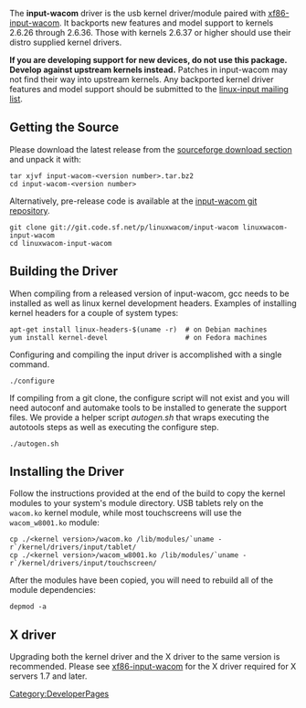 The '''input-wacom''' driver is the usb kernel driver/module paired with [[xf86-input-wacom]]. It backports new features and model support to kernels 2.6.26 through 2.6.36.  Those with kernels 2.6.37 or higher should use their distro supplied kernel drivers.

'''If you are developing support for new devices, do not use this package. Develop against upstream kernels instead.''' Patches in input-wacom may not find their way into upstream kernels. Any backported kernel driver features and model support should be submitted to the [https://patchwork.kernel.org/project/linux-input/ linux-input mailing list].

== Getting the Source ==
Please download the latest release from the [https://sourceforge.net/projects/linuxwacom/files/xf86-input-wacom/input-wacom/ sourceforge download section] and unpack it with:

<pre>
tar xjvf input-wacom-<version number>.tar.bz2
cd input-wacom-<version number>
</pre>

Alternatively, pre-release code is available at the [http://sourceforge.net/p/linuxwacom/input-wacom/ci/master/tree/ input-wacom git repository].

<pre>
git clone git://git.code.sf.net/p/linuxwacom/input-wacom linuxwacom-input-wacom
cd linuxwacom-input-wacom
</pre>

== Building the Driver ==
When compiling from a released version of input-wacom, gcc needs to be installed as well as linux kernel development headers.  Examples of installing kernel headers for a couple of system types:
<pre>
apt-get install linux-headers-$(uname -r)  # on Debian machines
yum install kernel-devel                   # on Fedora machines
</pre>
Configuring and compiling the input driver is accomplished with a single command.
<pre>
./configure
</pre>
If compiling from a git clone, the configure script will not exist and you will need autoconf and automake tools to be installed to generate the support files.  We provide a helper script ''autogen.sh'' that wraps executing the autotools steps as well as executing the configure step.
<pre>
./autogen.sh
</pre>

== Installing the Driver ==
Follow the instructions provided at the end of the build to copy the kernel modules to your system's module directory. USB tablets rely on the <code>wacom.ko</code> kernel module, while most touchscreens will use the <code>wacom_w8001.ko</code> module:
<pre>
cp ./<kernel version>/wacom.ko /lib/modules/`uname -r`/kernel/drivers/input/tablet/
cp ./<kernel version>/wacom_w8001.ko /lib/modules/`uname -r`/kernel/drivers/input/touchscreen/
</pre>

After the modules have been copied, you will need to rebuild all of the module dependencies:
<pre>
depmod -a
</pre>

== X driver ==
Upgrading both the kernel driver and the X driver to the same version is recommended. Please see [[xf86-input-wacom]] for the X driver required for X servers 1.7 and later.

[[Category:DeveloperPages]]